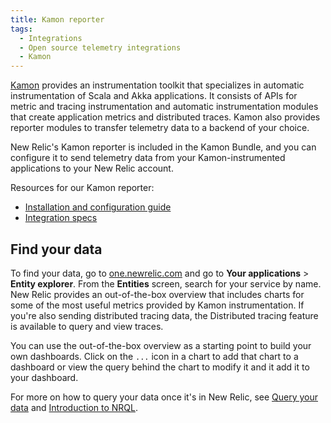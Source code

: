 ```yaml
---
title: Kamon reporter
tags:
  - Integrations
  - Open source telemetry integrations
  - Kamon
---
```


[Kamon](https://kamon.io/) provides an instrumentation toolkit that specializes in automatic instrumentation of Scala and Akka applications. It consists of APIs for metric and tracing instrumentation and automatic instrumentation modules that create application metrics and distributed traces. Kamon also provides reporter modules to transfer telemetry data to a backend of your choice.

New Relic's Kamon reporter is included in the Kamon Bundle, and you can configure it to send telemetry data from your Kamon-instrumented applications to your New Relic account.

Resources for our Kamon reporter:

* [Installation and configuration guide](https://kamon.io/docs/latest/reporters/newrelic/)
* [Integration specs](https://github.com/newrelic/newrelic-exporter-specs/tree/master/kamon)

## Find your data

To find your data, go to [one.newrelic.com](https://one.newrelic.com/ "Link opens in a new window.") and go to **Your applications** > **Entity explorer**. From the **Entities** screen, search for your service by name. New Relic provides an out-of-the-box overview that includes charts for some of the most useful metrics provided by Kamon instrumentation. If you're also sending distributed tracing data, the Distributed tracing feature is available to query and view traces.

You can use the out-of-the-box overview as a starting point to build your own dashboards. Click on the `...` icon in a chart to add that chart to a dashboard or view the query behind the chart to modify it and it add it to your dashboard.

For more on how to query your data once it's in New Relic, see [Query your data](/docs/using-new-relic/data/understand-data/query-new-relic-data) and [Introduction to NRQL](/docs/query-data/nrql-new-relic-query-language/getting-started/introduction-nrql).
